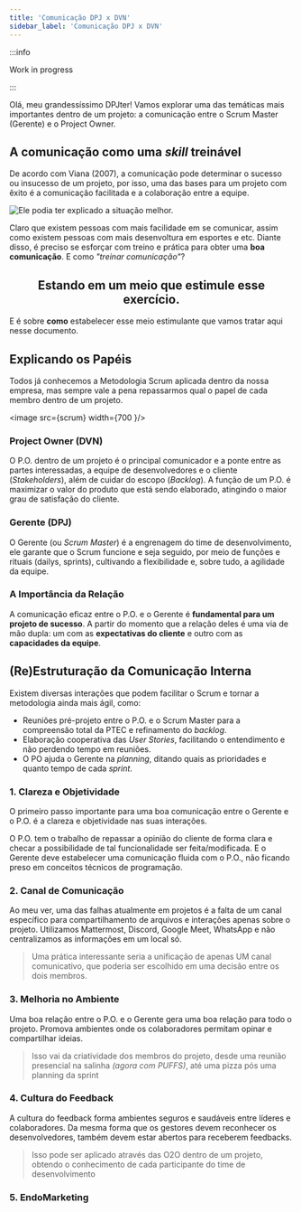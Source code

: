 ```yaml
---
title: 'Comunicação DPJ x DVN'
sidebar_label: 'Comunicação DPJ x DVN'
---
```



:::info

Work in progress

:::


Olá, meu grandessíssimo DPJter! Vamos explorar uma das temáticas mais importantes dentro de um projeto: a comunicação entre o Scrum Master (Gerente) e o Project Owner.


## A comunicação como uma _skill_ treinável

De acordo com Viana (2007), a comunicação pode determinar o sucesso ou insucesso de um projeto, por isso, uma das bases para um projeto com êxito é a comunicação facilitada e a colaboração entre a equipe.

<image src={pinguim} alt='Ele podia ter explicado a situação melhor.' width={350} />

Claro que existem pessoas com mais facilidade em se comunicar, assim como existem pessoas com mais desenvoltura em esportes e etc. Diante disso, é preciso se esforçar com treino e prática para obter uma **boa comunicação**. E como *"treinar comunicação"*?

<center><h2>Estando em um meio que estimule esse exercício.</h2></center>

E é sobre **como** estabelecer esse meio estimulante que vamos tratar aqui nesse documento.

## Explicando os Papéis

Todos já conhecemos a Metodologia Scrum aplicada dentro da nossa empresa, mas sempre vale a pena repassarmos qual o papel de cada membro dentro de um projeto.

<image src={scrum} width={700   }/>

### Project Owner (DVN)

O P.O. dentro de um projeto é o principal comunicador e a ponte entre as partes interessadas, a equipe de desenvolvedores e o cliente (*Stakeholders*), além de cuidar do escopo (*Backlog*). A função de um P.O. é maximizar o valor do produto que está sendo elaborado, atingindo o maior grau de satisfação do cliente.

### Gerente (DPJ)

O Gerente (ou *Scrum Master*) é a engrenagem do time de desenvolvimento, ele garante que o Scrum funcione e seja seguido, por meio de funções e rituais (dailys, sprints), cultivando a flexibilidade e, sobre tudo, a agilidade da equipe.

### A Importância da Relação

A comunicação eficaz entre o P.O. e o Gerente é **fundamental para um projeto de sucesso**. A partir do momento que a relação deles é uma via de mão dupla: um com as **expectativas do cliente** e outro com as **capacidades da equipe**.

## (Re)Estruturação da Comunicação Interna

Existem diversas interações que podem facilitar o Scrum e tornar a metodologia ainda mais ágil, como:
- Reuniões pré-projeto entre o P.O. e o Scrum Master para a compreensão total da PTEC e refinamento do _backlog_.
- Elaboração cooperativa das _User Stories_, facilitando o entendimento e não perdendo tempo em reuniões.
- O PO ajuda o Gerente na _planning_, ditando quais as prioridades e quanto tempo de cada _sprint_.

### 1. Clareza e Objetividade

O primeiro passo importante para uma boa comunicação entre o Gerente e o P.O. é a clareza e objetividade nas suas interações. 

O P.O. tem o trabalho de repassar a opinião do cliente de forma clara e checar a possibilidade de tal funcionalidade ser feita/modificada. E o Gerente deve estabelecer uma comunicação fluida com o P.O., não ficando preso em conceitos técnicos de programação.

### 2. Canal de Comunicação

Ao meu ver, uma das falhas atualmente em projetos é a falta de um canal específico para compartilhamento de arquivos e interações apenas sobre o projeto. Utilizamos Mattermost, Discord, Google Meet, WhatsApp e não centralizamos as informações em um local só.
> Uma prática interessante seria a unificação de apenas UM canal comunicativo, que poderia ser escolhido em uma decisão entre os dois membros.

### 3. Melhoria no Ambiente

Uma boa relação entre o P.O. e o Gerente gera uma boa relação para todo o projeto. Promova ambientes onde os colaboradores permitam opinar e compartilhar ideias.

> Isso vai da criatividade dos membros do projeto, desde uma reunião presencial na salinha _(agora com PUFFS)_, até uma pizza pós uma planning da sprint

### 4. Cultura do Feedback

A cultura do feedback forma ambientes seguros e saudáveis entre líderes e colaboradores. Da mesma forma que os gestores devem reconhecer os desenvolvedores, também devem estar abertos para receberem feedbacks.

> Isso pode ser aplicado através das O2O dentro de um projeto, obtendo o conhecimento de cada participante do time de desenvolvimento

### 5. EndoMarketing